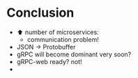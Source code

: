 # Conclusion

- ⬆ number of microservices:
  - communication problem!
- JSON -> Protobuffer
- gRPC will become dominant very soon?
- gRPC-web ready? not!
- 
